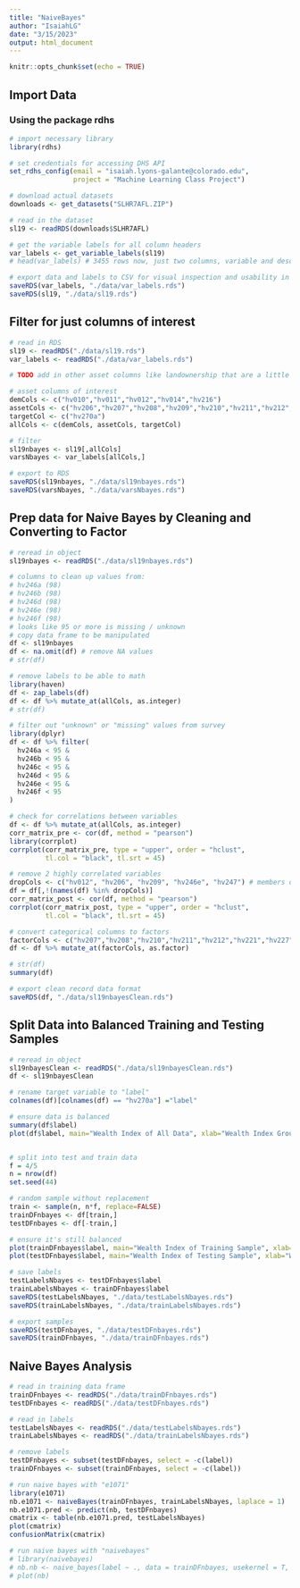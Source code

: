 ```yaml
---
title: "NaiveBayes"
author: "IsaiahLG"
date: "3/15/2023"
output: html_document
---
```


```r
knitr::opts_chunk$set(echo = TRUE)
```


## Import Data

### Using the package rdhs
```r
# import necessary library
library(rdhs)

# set credentials for accessing DHS API
set_rdhs_config(email = "isaiah.lyons-galante@colorado.edu",
                project = "Machine Learning Class Project")

# download actual datasets
downloads <- get_datasets("SLHR7AFL.ZIP")

# read in the dataset
sl19 <- readRDS(downloads$SLHR7AFL)

# get the variable labels for all column headers
var_labels <- get_variable_labels(sl19)
# head(var_labels) # 3455 rows now, just two columns, variable and description

# export data and labels to CSV for visual inspection and usability in other programs
saveRDS(var_labels, "./data/var_labels.rds")
saveRDS(sl19, "./data/sl19.rds")
```

## Filter for just columns of interest
```r
# read in RDS
sl19 <- readRDS("./data/sl19.rds")
var_labels <- readRDS("./data/var_labels.rds")

# TODO add in other asset columns like landownership that are a little bit dirtier

# asset columns of interest
demCols <- c("hv010","hv011","hv012","hv014","hv216")
assetCols <- c("hv206","hv207","hv208","hv209","hv210","hv211","hv212","hv221","hv227","hv243a","hv243b","hv243c","hv243d","hv243e","hv246a","hv246b","hv246c","hv246d","hv246e","hv246f","hv247")
targetCol <- c("hv270a")
allCols <- c(demCols, assetCols, targetCol)

# filter
sl19nbayes <- sl19[,allCols]
varsNbayes <- var_labels[allCols,]

# export to RDS
saveRDS(sl19nbayes, "./data/sl19nbayes.rds")
saveRDS(varsNbayes, "./data/varsNbayes.rds")
```

## Prep data for Naive Bayes by Cleaning and Converting to Factor
```r
# reread in object
sl19nbayes <- readRDS("./data/sl19nbayes.rds")

# columns to clean up values from:
# hv246a (98)
# hv246b (98)
# hv246d (98)
# hv246e (98)
# hv246f (98)
# looks like 95 or more is missing / unknown
# copy data frame to be manipulated
df <- sl19nbayes
df <- na.omit(df) # remove NA values
# str(df)

# remove labels to be able to math
library(haven)
df <- zap_labels(df)
df <- df %>% mutate_at(allCols, as.integer)
# str(df)

# filter out "unknown" or "missing" values from survey
library(dplyr)
df <- df %>% filter(
  hv246a < 95 &
  hv246b < 95 &
  hv246c < 95 &
  hv246d < 95 &
  hv246e < 95 &
  hv246f < 95
)

# check for correlations between variables
df <- df %>% mutate_at(allCols, as.integer)
corr_matrix_pre <- cor(df, method = "pearson")
library(corrplot)
corrplot(corr_matrix_pre, type = "upper", order = "hclust", 
         tl.col = "black", tl.srt = 45)

# remove 2 highly correlated variables
dropCols <- c("hv012", "hv206", "hv209", "hv246e", "hv247") # members de jure, electricity, fridge, bank account
df = df[,!(names(df) %in% dropCols)]
corr_matrix_post <- cor(df, method = "pearson")
corrplot(corr_matrix_post, type = "upper", order = "hclust", 
         tl.col = "black", tl.srt = 45)

# convert categorical columns to factors
factorCols <- c("hv207","hv208","hv210","hv211","hv212","hv221","hv227","hv243a","hv243b","hv243c","hv243d","hv243e","hv270a")
df <- df %>% mutate_at(factorCols, as.factor)

# str(df)
summary(df)

# export clean record data format
saveRDS(df, "./data/sl19nbayesClean.rds")
```

## Split Data into Balanced Training and Testing Samples
```r
# reread in object
sl19nbayesClean <- readRDS("./data/sl19nbayesClean.rds")
df <- sl19nbayesClean

# rename target variable to "label"
colnames(df)[colnames(df) == "hv270a"] ="label"

# ensure data is balanced
summary(df$label)
plot(df$label, main="Wealth Index of All Data", xlab="Wealth Index Group", ylab="# of Households", col="purple") # region


# split into test and train data
f = 4/5
n = nrow(df)
set.seed(44)

# random sample without replacement
train <- sample(n, n*f, replace=FALSE)
trainDFnbayes <- df[train,]
testDFnbayes <- df[-train,]

# ensure it's still balanced
plot(trainDFnbayes$label, main="Wealth Index of Training Sample", xlab="Wealth Index Group", ylab="# of Households", col="darkgreen") # region
plot(testDFnbayes$label, main="Wealth Index of Testing Sample", xlab="Wealth Index Group", ylab="# of Households", col="blue") # region

# save labels
testLabelsNbayes <- testDFnbayes$label
trainLabelsNbayes <- trainDFnbayes$label
saveRDS(testLabelsNbayes, "./data/testLabelsNbayes.rds")
saveRDS(trainLabelsNbayes, "./data/trainLabelsNbayes.rds")

# export samples
saveRDS(testDFnbayes, "./data/testDFnbayes.rds")
saveRDS(trainDFnbayes, "./data/trainDFnbayes.rds")
```

## Naive Bayes Analysis
```r
# read in training data frame
trainDFnbayes <- readRDS("./data/trainDFnbayes.rds")
testDFnbayes <- readRDS("./data/testDFnbayes.rds")

# read in labels
testLabelsNbayes <- readRDS("./data/testLabelsNbayes.rds")
trainLabelsNbayes <- readRDS("./data/trainLabelsNbayes.rds")

# remove labels
testDFnbayes <- subset(testDFnbayes, select = -c(label))
trainDFnbayes <- subset(trainDFnbayes, select = -c(label))

# run naive bayes with "e1071"
library(e1071)
nb.e1071 <- naiveBayes(trainDFnbayes, trainLabelsNbayes, laplace = 1)
nb.e1071.pred <- predict(nb, testDFnbayes)
cmatrix <- table(nb.e1071.pred, testLabelsNbayes)
plot(cmatrix)
confusionMatrix(cmatrix)

# run naive bayes with "naivebayes"
# library(naivebayes)
# nb.nb <- naive_bayes(label ~ ., data = trainDFnbayes, usekernel = T, laplace = 1)
# plot(nb) 
```